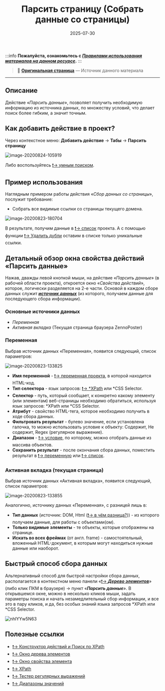 ﻿---
sidebar_position: 12
title: "Парсить страницу (Собрать данные со страницы)"
description: ""
date: "2025-07-30"
converted: true
originalFile: "Парсить страницу (Собрать данные со страницы).txt"
targetUrl: "https://zennolab.atlassian.net/wiki/spaces/RU/pages/534085857"
---
:::info **Пожалуйста, ознакомьтесь с [*Правилами использования материалов на данном ресурсе*](../Disclaimer).**
:::

> 🔗 **[Оригинальная страница](https://zennolab.atlassian.net/wiki/spaces/RU/pages/534085857)** — Источник данного материала

_______________________________________________  


## Описание

Действие «*Парсить данные*», позволяет получить необходимую информацию из источника данных, по множеству условий, что делает поиск более гибким, а значит точным.

  

## Как добавить действие в проект?

Через контекстное меню: **Добавить действие** → **Табы** → **Парсить страницу**

![image-20200824-105919](./assets/Парсить_страницу_(Собрать_данные_со_страницы)/Парсить_страницу_(Собрать_данные_со_страницы)_pic1.png)



Либо воспользуйтесь [❗→ умным поиском](https://zennolab.atlassian.net/wiki/spaces/RU/pages/506200090/ProjectMaker+7#%D0%A3%D0%BC%D0%BD%D1%8B%D0%B9-%D0%BF%D0%BE%D0%B8%D1%81%D0%BA-%D0%B4%D0%B5%D0%B9%D1%81%D1%82%D0%B2%D0%B8%D0%B9 "https://zennolab.atlassian.net/wiki/spaces/RU/pages/506200090/ProjectMaker+7#%D0%A3%D0%BC%D0%BD%D1%8B%D0%B9-%D0%BF%D0%BE%D0%B8%D1%81%D0%BA-%D0%B4%D0%B5%D0%B9%D1%81%D1%82%D0%B2%D0%B8%D0%B9").

  

## Пример использования

Наглядным примером работы действия «*Сбор данных со страницы*», послужит требование:

- Собрать все видимые ссылки со страницы текущего домена.

![image-20200823-180704](./assets/Парсить_страницу_(Собрать_данные_со_страницы)/Парсить_страницу_(Собрать_данные_со_страницы)_pic2.png)



В результате, получим данные в [❗→ список](/wiki/spaces/RU/pages/534053375 "/wiki/spaces/RU/pages/534053375") проекта. А с помощью функции [❗→ Удалить дубли](https://zennolab.atlassian.net/wiki/spaces/RU/pages/534085798#%D0%A3%D0%B4%D0%B0%D0%BB%D0%B8%D1%82%D1%8C-%D0%B4%D1%83%D0%B1%D0%BB%D0%B8 "https://zennolab.atlassian.net/wiki/spaces/RU/pages/534085798#%D0%A3%D0%B4%D0%B0%D0%BB%D0%B8%D1%82%D1%8C-%D0%B4%D1%83%D0%B1%D0%BB%D0%B8") оставим в списке только уникальные ссылки.

  

## Детальный обзор окна свойства действий «Парсить данные»

Нажав, дважды левой кнопкой мыши, на действие «*Парсить данные*» (в рабочей области проекта), откроется окно «*Свойства действий*», которое, логически разделяется на 2-е части. Основой в каждом сборе данных служит ***<u data-renderer-mark="true">источник данных</u>*** (из которого, получаем данные для последующего сбора информации).

### Основные источники данных

- *Переменная*
- *Активная вкладка* (Текущая страница браузера ZennoPoster)

### **Переменная**

Выбрав источник данных «Переменная», появится следующий, список параметров:

![image-20200823-133825](./assets/Парсить_страницу_(Собрать_данные_со_страницы)/Парсить_страницу_(Собрать_данные_со_страницы)_pic3.png)



- **Имя переменной** - [❗→ переменная проекта](/wiki/spaces/RU/pages/735608872 "/wiki/spaces/RU/pages/735608872"), в которой находится HTML-код.
- **Тип селектора** - язык запросов: [❗→ *XPath](/wiki/spaces/RU/pages/862093419 "/wiki/spaces/RU/pages/862093419") или *CSS Selector.
- **Селектор** - путь, который сообщает, к конкретно какому элементу (или элементам) веб-страницы необходимо обратиться, используя язык запросов: *XPath или *CSS Selector.
- **Атрибут** - свойство HTML-тега, которое необходимо получить в ходе сбора данных.
- **Фильтровать результат** - булево значение, если установлена галочка, то можно использовать условие к объекту: Содержит, Не содержит, Regex (регулярное выражение).
- **Диапазон** - [❗→ условие](/wiki/spaces/RU/pages/488964137 "/wiki/spaces/RU/pages/488964137"), по которому, можно отобрать данные из массива объектов.
- **Сохранить результат** - после окончания сбора данных, поместить результат в [❗→ переменную](/wiki/spaces/RU/pages/486309922 "/wiki/spaces/RU/pages/486309922") или [❗→ список](/wiki/spaces/RU/pages/534053375 "/wiki/spaces/RU/pages/534053375").

### **Активная вкладка (текущая страница)**

Выбрав источник данных «Активная вкладка», появится следующий, список параметров:

![image-20200823-133855](./assets/Парсить_страницу_(Собрать_данные_со_страницы)/Парсить_страницу_(Собрать_данные_со_страницы)_pic4.png)



Аналогично, источнику данных «Переменная», с разницей лишь в:

- **Тип данных** (источник: DOM, Html ([❗→ в чём разница?](https://zennolab.atlassian.net/wiki/spaces/RU/pages/534085840#%D0%A0%D0%B0%D0%B7%D0%BD%D0%B8%D1%86%D0%B0-%D0%BC%D0%B5%D0%B6%D0%B4%D1%83-Source-%D0%B8-Dom "https://zennolab.atlassian.net/wiki/spaces/RU/pages/534085840#%D0%A0%D0%B0%D0%B7%D0%BD%D0%B8%D1%86%D0%B0-%D0%BC%D0%B5%D0%B6%D0%B4%D1%83-Source-%D0%B8-Dom"))) - из которого получаем данные, для работы с объектами(ом).
- **Только видимые элементы** - те объекты, которые отображены на странице.
- **Искать во всех фреймах** (от англ. frame) - самостоятельный, вложенный HTML-документ, в которым могут находиться нужные данные или наоборот.

  

## Быстрый способ сбора данных

Альтернативный способ для быстрой настройки сбора данных, располагается в контекстном меню панели «[❗→ ***Дерево элементов***](/wiki/spaces/RU/pages/727777355 "/wiki/spaces/RU/pages/727777355")» (либо клик ПКМ в браузере) → пункт «***Парсить данные***». В открывшемся окне, можно в несколько кликов мыши, задать параметры поиска и начать незамедлительный сбор информации, и все это в пару кликов, и да, без особых знаний языка запросов *XPath или *CSS Selector.

![nhlYYw5N63](./assets/Парсить_страницу_(Собрать_данные_со_страницы)/Парсить_страницу_(Собрать_данные_со_страницы)_pic5.gif)



  

## Полезные ссылки

- [❗→ Конструктор действий и Поиск по XPath](/wiki/spaces/RU/pages/483426337 "/wiki/spaces/RU/pages/483426337")
- [❗→ Окно дерева элементов](/wiki/spaces/RU/pages/727777355 "/wiki/spaces/RU/pages/727777355")
- [❗→ Окно свойства элемента](/wiki/spaces/RU/pages/735608879 "/wiki/spaces/RU/pages/735608879")
- [❗→ XPath](/wiki/spaces/RU/pages/862093419 "/wiki/spaces/RU/pages/862093419")
- [❗→ Тестер регулярных выражений](/wiki/spaces/RU/pages/534086111 "/wiki/spaces/RU/pages/534086111")
- [❗→ Диапазоны значений](/wiki/spaces/RU/pages/488964137 "/wiki/spaces/RU/pages/488964137")